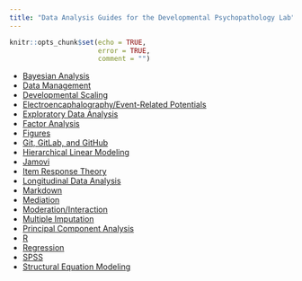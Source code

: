 ```yaml
---
title: "Data Analysis Guides for the Developmental Psychopathology Lab"
---
```


```r
knitr::opts_chunk$set(echo = TRUE,
                      error = TRUE,
                      comment = "")
```

- [Bayesian Analysis](bayesian.html)
- [Data Management](dataManagement.html)
- [Developmental Scaling](developmentalScaling.html)
- [Electroencaphalography/Event-Related Potentials](eegERP.html)
- [Exploratory Data Analysis](eda.html)
- [Factor Analysis](factorAnalysis.html)
- [Figures](figures.html)
- [Git, GitLab, and GitHub](git.html)
- [Hierarchical Linear Modeling](hlm.html)
- [Jamovi](jamovi.html)
- [Item Response Theory](irt.html)
- [Longitudinal Data Analysis](lda.html)
- [Markdown](markdown.html)
- [Mediation](sem.html#mediation)
- [Moderation/Interaction](regression.html#moderation)
- [Multiple Imputation](multipleImputation.html)
- [Principal Component Analysis](pca.html)
- [R](R.html)
- [Regression](regression.html)
- [SPSS](SPSS.html)
- [Structural Equation Modeling](sem.html)
